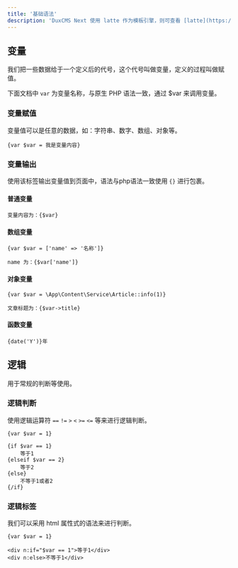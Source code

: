 ```yaml
---
title: '基础语法'
description: 'DuxCMS Next 使用 latte 作为模板引擎，则可查看 [latte](https://latte.nette.org/en/tags#toc-var-default) 文档获取全部标签的使用方法，下面介绍 DuxCMS 中常用的标签。'
---
```


## 变量

我们把一些数据给于一个定义后的代号，这个代号叫做变量，定义的过程叫做赋值。

下面文档中 `var` 为变量名称，与原生 PHP 语法一致，通过 $var 来调用变量。


### 变量赋值

变量值可以是任意的数据，如：字符串、数字、数组、对象等。

```latte
{var $var = 我是变量内容}
```


### 变量输出

使用该标签输出变量值到页面中，语法与php语法一致使用 `{}` 进行包裹。

#### 普通变量
```latte
变量内容为：{$var}
```

#### 数组变量
```latte
{var $var = ['name' => '名称']}

name 为：{$var['name']}
```

#### 对象变量
```latte
{var $var = \App\Content\Service\Article::info(1)}

文章标题为：{$var->title}
```

#### 函数变量

```latte
{date('Y')}年
```

## 逻辑

用于常规的判断等使用。

### 逻辑判断

使用逻辑运算符 `==` `!=` `>` `<` `>=` `<=` 等来进行逻辑判断。

```latte
{var $var = 1}

{if $var == 1}
	等于1
{elseif $var == 2}
	等于2
{else}
	不等于1或者2
{/if}
```

### 逻辑标签

我们可以采用 html 属性式的语法来进行判断。

```latte
{var $var = 1}

<div n:if="$var == 1">等于1</div>
<div n:else>不等于1</div>
```

